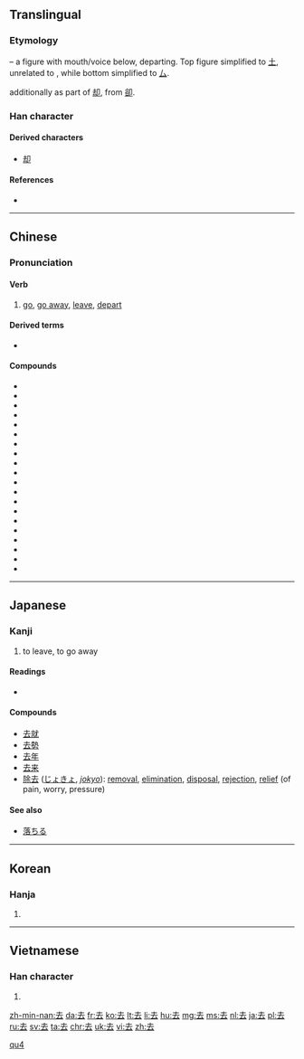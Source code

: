 ==Translingual==
{{stroke order|type=animate}}
===Etymology===
{{Han compound|大|t1=man|口|t2=mouth|ls=ic}} – a figure with mouth/voice below, departing. Top figure simplified to [[土]], unrelated to {{term|士||scholar, gentleman|sc=Hani}}, while bottom simplified to [[厶]].

{{Han simp|谷}} additionally as part of [[却]], from [[卻]].

===Han character===
{{Han char|rn=28|rad=厶|as=03|sn=5|four=4073<sub>1</sub>|canj=土戈 (GI)|ids=⿱[[土]][[厶]]}}

====Derived characters====
* [[却]]

====References====
* {{Han ref|kx=0164.100|dkj=03070|dj=0372.070|hdz=10384.080|uh=53BB|ud=21435|bh=A568|bd=42344}}

----

==Chinese==
{{zh-hanzi-box|[[去]]}}

===Pronunciation===
{{zh-pron
|m=qù
|c=heoi2
|h=pfs=hi
|mn=khì/khù
|w=2qi,2qy
|mc=y
|oc=y
|ma=y
|cat=v,a
}}

====Verb====
{{zh-verb}}

# [[go]], [[go away]], [[leave]], [[depart]]
#: {{zh-usex|你 去 哪兒{r}？|Where are you going?|link=yes}}

====Derived terms====
* {{zh-l|去年}}

====Compounds====
* {{l|zh|去病}}
* {{l|zh|去处|tr=qùchù}}
* {{l|zh|去粗取精}}
* {{l|zh|去掉}}
* {{l|zh|去根}}
* {{l|zh|去寒}}
* {{l|zh|去火}}
* {{l|zh|去留}}
* {{l|zh|去路|tr=qùlù}}
* {{l|zh|去你的|tr=qù nǐ de}}
* {{l|zh|去年|tr=qùnián}}
* {{l|zh|去任}}
* {{l|zh|去声}}
* {{l|zh|去世|tr=qùshì}}
* {{l|zh|去暑}}
* {{l|zh|去伪存真}}
* {{l|zh|去污}}
* {{l|zh|去向}}
* {{l|cmn|去杂去劣}}
* {{l|cmn|去职}}

[[Category:Beginning Mandarin|qu4]]

----

==Japanese==

===Kanji===
{{ja-kanji|grade=3|rs=厶03}}
# to leave, to go away

====Readings====
* {{ja-readings|on=[[きょ]] (kyo), [[こ]] (ko)|kun=[[さる]] (saru), [[いぬ]] (inu) }}

====Compounds====
* [[去就]]
* [[去勢]]
* [[去年]]
* [[去来]]
* [[除去]] ([[じょきょ]], ''[[jokyo]]''): [[removal]], [[elimination]], [[disposal]], [[rejection]], [[relief]] (of pain, worry, pressure)

====See also====
* [[落ちる]]

----

==Korean==

===Hanja===
{{ko-hanja|hangeul=거|rv=geo|mr=kŏ}}

# {{defn|lang=ko|sort=厶03}}

----

==Vietnamese==

===Han character===
{{vi-hantu|[[khứ]], [[khử]]|rs=厶03}}

# {{defn|lang=vi|sort=厶03}}

[[zh-min-nan:去]]
[[da:去]]
[[fr:去]]
[[ko:去]]
[[lt:去]]
[[li:去]]
[[hu:去]]
[[mg:去]]
[[ms:去]]
[[nl:去]]
[[ja:去]]
[[pl:去]]
[[ru:去]]
[[sv:去]]
[[ta:去]]
[[chr:去]]
[[uk:去]]
[[vi:去]]
[[zh:去]]